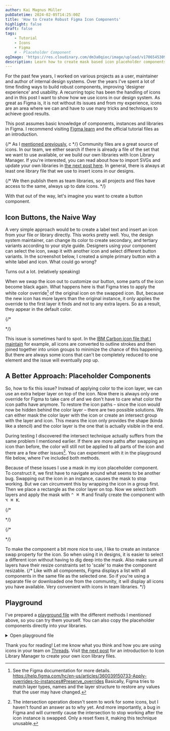 ```yaml
---
author: Kai Magnus Müller
pubDatetime: 2024-02-05T14:25:00Z
title: 'How to Create Robust Figma Icon Components'
highlight: false
draft: false
tags:
    - Tutorial
    - Icons
    - Figma
    # - Placeholder Component
ogImage: 'https://res.cloudinary.com/dm3a0qioc/image/upload/v1706545309/Figma%20Icons/og-image-icon-components_tqvsnp.jpg'
description: Learn how to create mask based icon placeholder components for use in design systems and components
---
```


For the past few years, I worked on various projects as a user, maintainer and author of internal design systems. Over the years I've spent a lot of time finding ways to build robust components, improving 'designer experience' and usability. A recurring topic has been the handling of icons and in this post I want to show how we use icons in our design system. As great as Figma is, it is not without its issues and from my experience, icons are an area where we can and have to use many tricks and techniques to achieve good results.

This post assumes basic knowledge of components, instances and libraries in Figma. I recommend visiting [Figma learn](https://help.figma.com/hc/en-us/categories/360002051613-Getting-Started) and the official tutorial files as an introduction.

{/* As I [mentioned previously](https://www.kaimagnus.de/articles/icons-in-figma-part-1), c */}
Community files are a great source of icons. In our team, we either search if there is already a file of the set that we want to use available, or we build our own libraries with Icon Library Manager. If you're interested, you can read about how to import SVGs and update your own libraries in [the next post here](https://www.kaimagnus.de/articles/building-icon-libraries-with-icon-library-manager). In general, there is always at least one library file that we use to insert icons in our designs.

{/* We then publish them as team libraries, so all projects and files have access to the same, always up to date icons. */}

With that out of the way, let's imagine you want to create a button component. 



## Icon Buttons, the Naive Way

A very simple approach would be to create a label text and insert an icon from your file or library directly. This works pretty well. You, the design system maintainer, can change its color to create secondary, and tertiary variants according to your style guide. Designers using your component can select the icon, swap it with another icon and select different button variants. In the screenshot below, I created a simple primary button with a white label and icon. What could go wrong?

<Figure
	alt="Icon, label and done is the component. Let's publish…"
	src="https://res.cloudinary.com/dm3a0qioc/image/upload/v1706090267/Figma%20Icons/sample-icon-button_awx2xd.png"
	aspectRatio="16:9"></Figure>

Turns out a lot. (relatively speaking)

When we swap the icon out to customize our button, some parts of the icon become black again. What happens here is that Figma tries to apply the white color override[^1] of the original icon on the swapped icon. But, because the new icon has more layers than the original instance, it only applies the override to the first layer it finds and not to any extra layers. So as a result, they appear in the default color.

{/* <Figure
	alt="Oops, what happened? Seems like some icons reverted back to their original black color."
	src="https://res.cloudinary.com/dm3a0qioc/image/upload/v1706090267/Figma%20Icons/icon-button-with-swapped-instance_ljdhtx.png"
	aspectRatio="16:9"></Figure> */}

<Figure
	alt="Oops, what happened? Seems like some part of the icon reverted back to its original black color."
	src="https://res.cloudinary.com/dm3a0qioc/image/upload/v1706518740/Figma%20Icons/icon-button-with-swapped-instance_sunwmp.jpg"
	aspectRatio="16:9"></Figure>

This issue is sometimes hard to spot. In the [IBM Carbon icon file that I maintain](https://www.figma.com/community/file/1141743458996921050/ibm-carbon-icons) for example, all icons are converted to outline strokes and then joined together into union groups to minimize the chance of this happening. But there are always some icons that can't be completely reduced to one element and the issue will eventually pop up.

## A Better Approach: Placeholder Components

So, how to fix this issue? Instead of applying color to the icon layer, we can use an extra helper layer on top of the icon. Now there is always only one override for Figma to take care of and we don't have to care what color the icon paths have anymore. To restore the icon paths – since the icon would now be hidden behind the color layer – there are two possible solutions. We can either mask the color layer with the icon or create an intersect group with the layer and icon. This means the icon only provides the shape (kinda like a stencil) and the color layer is the one that is actually visible in the end.

During testing I discovered the intersect technique actually suffers from the same problem I mentioned earlier. If there are more paths after swapping an icon than before, the color will still not be applied to all parts of the icon and there are a few other issues[^2]. You can experiment with it in the playground file below, where I've included both methods.

Because of these issues I use a mask in my icon placeholder component. To construct it, we first have to navigate around what seems to be another bug. Swapping out the icon in an instance, causes the mask to stop working. But we can circumvent this by wrapping the icon in a group first. Then we place a rectangle as the color layer on top. Now we select both layers and apply the mask with <kbd>⌃ ⌘ M</kbd> and finally create the component with <kbd>⌥ ⌘ K</kbd>.

<Figure
	alt="Here is a fun little visualization I did with some perspective plugins showing how the layers are stacked on top of each other to construct the component."
	src="https://res.cloudinary.com/dm3a0qioc/image/upload/v1706090273/Figma%20Icons/icon-placeholder-explosion-steps-3_vhiw4m.jpg"
	aspectRatio="16:9"></Figure>

{/* <Figure
	alt="Create a mask based icon component in four steps."
	src="https://res.cloudinary.com/dm3a0qioc/image/upload/v1706171014/Figma%20Icons/icon-placeholder-explosion_ivxqyh.jpg"
	aspectRatio="16:9"></Figure> */}

{/* <Figure
	alt=""
	src="../src/assets/images/icon-placeholder-comp-layers.png"
	aspectRatio="12:5"></Figure> */}

To make the component a bit more nice to use, I like to create an instance swap property for the icon. So when using it in designs, it is easier to select a different icon without having to dig deep into the mask. Also make sure all layers have their resize constraints set to 'scale' to make the component resizable.
{/* Like with all components, Figma displays a list with all components in the same file as the selected one. So if you're using a separate file or downloaded one from the community, it will display all icons you have available. Very convenient with icons in team libraries. */}

## Playground

I've prepared a [playground file](https://www.figma.com/community/file/1331327712728500688/icon-placeholder-component) with the different methods I mentioned above, so you can try them yourself. You can also copy the placeholder components directly into your libraries. 

<details class="full-width-reset">
<summary>Open playground file</summary>
<iframe style="border: 1px solid rgba(0, 0, 0, 0.1);" width="100%" height="600" src="https://www.figma.com/embed?embed_host=share&url=https%3A%2F%2Fwww.figma.com%2Ffile%2FE5QWm4BnuH7At6UtMJYay9%2FIcon-Button%3Ftype%3Ddesign%26node-id%3D5%253A304%26mode%3Ddesign%26t%3DbPtgjRK0Z68PU2Z2-1" allowfullscreen loading="lazy"></iframe>
</details>


Thank you for reading! Let me know what you think and how you are using icons in your team on [Threads](https://www.threads.net/@ofcoursekai). Visit [the next post](https://www.kaimagnus.de/articles/building-icon-libraries-with-icon-library-manager) for an introduction to Icon Library Manager to create your own icon library files.


[^1]: See the Figma documentation for more details. https://help.figma.com/hc/en-us/articles/360039150733-Apply-overrides-to-instances#Preserve_overrides  Basically, Figma tries to match layer types, names and the layer structure to restore any values that the user may have changed.
[^2]: The intersection operation doesn't seem to work for some icons, but I haven't found an answer as to why yet. And more importantly, a bug in Figma and will currently cause the intersection to stop working after the icon instance is swapped. Only a reset fixes it, making this technique unusable.
